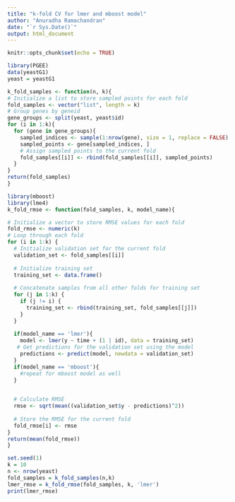 ```yaml
---
title: "k-fold CV for lmer and mboost model"
author: "Anuradha Ramachandran"
date: "`r Sys.Date()`"
output: html_document
---
```


```r
knitr::opts_chunk$set(echo = TRUE)
```

```r

library(PGEE)
data(yeastG1)
yeast = yeastG1
```



```r

k_fold_samples <- function(n, k){
# Initialize a list to store sampled points for each fold
fold_samples <- vector("list", length = k)
# Group genes by geneid
gene_groups <- split(yeast, yeast$id)
for (i in 1:k){
  for (gene in gene_groups){
    sampled_indices <- sample(1:nrow(gene), size = 1, replace = FALSE)
    sampled_points <- gene[sampled_indices, ]
    # Assign sampled points to the current fold
    fold_samples[[i]] <- rbind(fold_samples[[i]], sampled_points)
  }  
} 
return(fold_samples)
}

```




```r
library(mboost)
library(lme4)
k_fold_rmse <- function(fold_samples, k, model_name){

# Initialize a vector to store RMSE values for each fold
fold_rmse <- numeric(k)
# Loop through each fold
for (i in 1:k) {
  # Initialize validation set for the current fold
  validation_set <- fold_samples[[i]]
  
  # Initialize training set
  training_set <- data.frame()
  
  # Concatenate samples from all other folds for training set
  for (j in 1:k) {
    if (j != i) {
      training_set <- rbind(training_set, fold_samples[[j]])
    }
  }
  
  if(model_name == 'lmer'){
    model <- lmer(y ~ time + (1 | id), data = training_set)
   # Get predictions for the validation set using the model
    predictions <- predict(model, newdata = validation_set)
  }
  if(model_name == 'mboost'){
    #repeat for mboost model as well
  }
   

  # Calculate RMSE
  rmse <- sqrt(mean((validation_set$y - predictions)^2))
  
  # Store the RMSE for the current fold
  fold_rmse[i] <- rmse
}
return(mean(fold_rmse))
}
```

```r
set.seed(1)
k = 10
n <- nrow(yeast)
fold_samples = k_fold_samples(n,k)
lmer_rmse = k_fold_rmse(fold_samples, k, 'lmer')
print(lmer_rmse)
```


